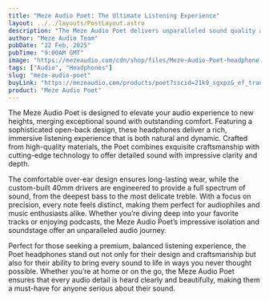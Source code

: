 ```yaml
---
title: "Meze Audio Poet: The Ultimate Listening Experience"
layout: ../../layouts/PostLayout.astro
description: "The Meze Audio Poet delivers unparalleled sound quality and comfort, offering a premium listening experience."
author: "Meze Audio Team"
pubDate: "22 Feb, 2025"
pubTime: "9:00AM GMT"
image: "https://mezeaudio.com/cdn/shop/files/Meze-Audio-Poet-headphone-04.webp?v=1739792604&width=800"
tags: ["Audio", "Headphones"]
slug: "meze-audio-poet"
buyLink: "https://mezeaudio.com/products/poet?sscid=21k9_sgxpz&_ef_transaction_id=&oid=1&affid=2"
product: "Meze Audio Poet"
---
```


The Meze Audio Poet is designed to elevate your audio experience to new heights, merging exceptional sound with outstanding comfort. Featuring a sophisticated open-back design, these headphones deliver a rich, immersive listening experience that is both natural and dynamic. Crafted from high-quality materials, the Poet combines exquisite craftsmanship with cutting-edge technology to offer detailed sound with impressive clarity and depth.

The comfortable over-ear design ensures long-lasting wear, while the custom-built 40mm drivers are engineered to provide a full spectrum of sound, from the deepest bass to the most delicate treble. With a focus on precision, every note feels distinct, making them perfect for audiophiles and music enthusiasts alike. Whether you’re diving deep into your favorite tracks or enjoying podcasts, the Meze Audio Poet’s impressive isolation and soundstage offer an unparalleled audio journey.

Perfect for those seeking a premium, balanced listening experience, the Poet headphones stand out not only for their design and craftsmanship but also for their ability to bring every sound to life in ways you never thought possible. Whether you’re at home or on the go, the Meze Audio Poet ensures that every audio detail is heard clearly and beautifully, making them a must-have for anyone serious about their sound.
